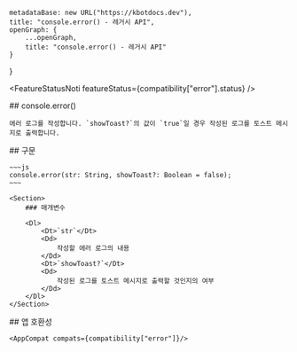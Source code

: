 
    metadataBase: new URL("https://kbotdocs.dev"),
    title: "console.error() - 레거시 API",
    openGraph: {
        ...openGraph,
        title: "console.error() - 레거시 API"
    }
}

<FeatureStatusNoti featureStatus={compatibility["error"].status} />
<Section>
    ## console.error()

    에러 로그를 작성합니다. `showToast?`의 값이 `true`일 경우 작성된 로그를 토스트 메시지로 출력합니다.
</Section>
<Section>
    ## 구문

    ~~~js
    console.error(str: String, showToast?: Boolean = false);
    ~~~

    <Section>
        ### 매개변수

        <Dl>
            <Dt>`str`</Dt>
            <Dd>
                작성할 에러 로그의 내용
            </Dd>
            <Dt>`showToast?`</Dt>
            <Dd>
                작성된 로그를 토스트 메시지로 출력할 것인지의 여부
            </Dd>
        </Dl>
    </Section>
</Section>
<Section>
    ## 앱 호환성

    <AppCompat compats={compatibility["error"]}/>
</Section>